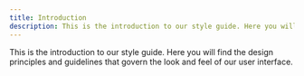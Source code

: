 ```yaml
---
title: Introduction
description: This is the introduction to our style guide. Here you will find the design principles and
---
```



<LeadingText>
  This is the introduction to our style guide. Here you will find the design principles and guidelines that govern the look and feel of our user interface.
</LeadingText>
